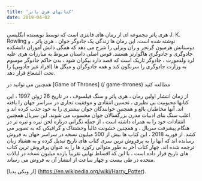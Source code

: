 ```yaml
---
title: 'کتابهای هری پاتر'
date: 2019-04-02
---
```

هری پاتر مجموعه ای از رمان های فانتزی است که توسط نویسنده انگلیسی J. K. Rowling نوشته شده است. این رمان ها زندگی یک جادوگر جوان ، هری پاتر ، و دوستانش هرمیون گرنجر و ران ویزلی را شرح می دهد که همگی دانش آموزان دانشکده جادوگری و جادوگری هاگوارتز هستند. قوس اصلی داستان مربوط به مبارزات هری علیه لرد ولدمورت ، جادوگر تاریک است که قصد دارد بیکران شود ، بدن حاکم جادوگر موسوم به وزارت جادوگری را سرنگون کند و همه جادوگران و میگل ها (افراد غیر جادویی) را تحت الشعاع قرار دهد.

همچنین می توانید در [Game of Thrones] (/ game-thrones) مطالعه کنید

از زمان انتشار اولین رمان ، هری پاتر و سنگ فیلسوف ، در تاریخ 26 ژوئن 1997 ، این کتابها محبوبیت بی نظیری ، تحسین انتقادی و موفقیت تجاری در سراسر جهان را یافته اند. آنها مخاطبان بالغ و همچنین خوانندگان جوان بیشتری را به خود جذب کرده اند و اغلب سنگ بنای ادبیات مدرن بزرگسالان جوان محسوب می شوند. این سریال همچنین انتقادات خود را به همراه داشته است ، از جمله نگرانی درباره لحن تیره و تیره تر در هنگام پیشرفت سریال ، و همچنین خشونت غالباً وحشتناک و گرافیکی که به تصویر می کشد. از فوریه 2018 ، این کتاب ها بیش از 500 میلیون نسخه در سراسر جهان به فروش رسانده اند که آنها را به پرفروش ترین سری کتاب های تاریخ تبدیل کرده و به هشتاد زبان ترجمه شده اند. چهار کتاب آخر به طور متوالی رکورد ها را به عنوان پرفروش ترین کتاب های تاریخ قرار داده است ، با این که اقساط نهایی تقریباً یازده میلیون نسخه در ایالات متحده در طی بیست و چهار ساعت از انتشار آن به فروش می رساند.

[از ویکی پدیا] (https://en.wikipedia.org/wiki/Harry_Potter).